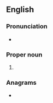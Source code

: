 {{also|manu|Manu|ma nữ}}
==English==

===Pronunciation===
* {{IPA|/mæn ju/|lang=en}}{{attn|en|stress pattern? primary on both?}}

===Proper noun===
{{en-proper noun|head=Man U}}

# {{clipping of|{{w|Manchester United F.C.|Manchester United Football Club}}|lang=en}}

===Anagrams===
* {{anagrams|en|a=amnu|Amun|NUMA|Numa|Uman}}